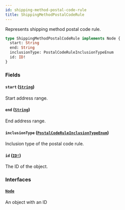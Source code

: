 ```yaml
---
id: shipping-method-postal-code-rule
title: ShippingMethodPostalCodeRule
---
```


Represents shipping method postal code rule.

```graphql
type ShippingMethodPostalCodeRule implements Node {
  start: String
  end: String
  inclusionType: PostalCodeRuleInclusionTypeEnum
  id: ID!
}
```

### Fields

#### `start` ([`String`](/developer/api-reference/scalars/string.mdx))

Start address range.

#### `end` ([`String`](/developer/api-reference/scalars/string.mdx))

End address range.

#### `inclusionType` ([`PostalCodeRuleInclusionTypeEnum`](/developer/api-reference/enums/postal-code-rule-inclusion-type-enum.mdx))

Inclusion type of the postal code rule.

#### `id` ([`ID!`](/developer/api-reference/scalars/id.mdx))

The ID of the object.

### Interfaces

#### [`Node`](/developer/api-reference/interfaces/node.mdx)

An object with an ID
